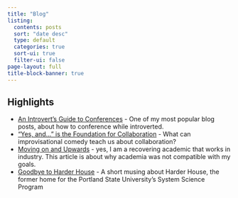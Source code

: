 ```yaml
---
title: "Blog"
listing:
  contents: posts
  sort: "date desc"
  type: default
  categories: true
  sort-ui: true
  filter-ui: false
page-layout: full
title-block-banner: true
---
```


## Highlights

- [An Introvert's Guide to Conferences](posts/2018-05-17-a-introvert-s-survival-guide-to-conferences/) - One of my most popular blog posts, about how to conference while introverted.
- ["Yes, and..." is the Foundation for Collaboration](posts/2022-02-27-yes-and-is-the-foundation-of-collaboration/) - What can improvisational comedy teach us about collaboration?
- [Moving on and Upwards](posts/2021-04-29-moving-on-and-upwards/) - yes, I am a recovering academic that works in industry. This article is about why academia was not compatible with my goals.
- [Goodbye to Harder House](posts/2023-07-28-goodbye-to-harder-house/) - A short musing about Harder House, the former home for the Portland State University's System Science Program
